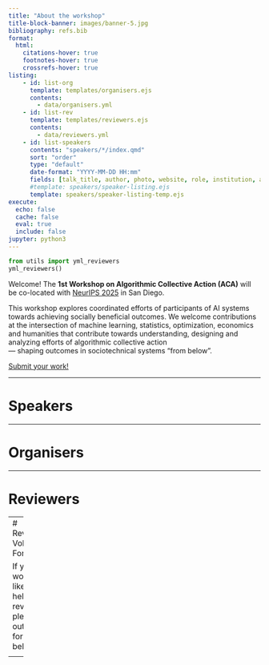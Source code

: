 ```yaml
---
title: "About the workshop"
title-block-banner: images/banner-5.jpg
bibliography: refs.bib
format:
  html:
    citations-hover: true
    footnotes-hover: true
    crossrefs-hover: true
listing:
    - id: list-org
      template: templates/organisers.ejs
      contents:
        - data/organisers.yml
    - id: list-rev
      template: templates/reviewers.ejs
      contents:
        - data/reviewers.yml
    - id: list-speakers
      contents: "speakers/*/index.qmd"
      sort: "order"
      type: "default"
      date-format: "YYYY-MM-DD HH:mm"
      fields: [talk_title, author, photo, website, role, institution, abstract, date, categories]  
      #template: speakers/speaker-listing.ejs
      template: speakers/speaker-listing-temp.ejs
execute: 
  echo: false
  cache: false
  eval: true
  include: false
jupyter: python3
---
```


```python
from utils import yml_reviewers
yml_reviewers()
```

<!-- HERO SECTION -->
::: {.text-center}
<span class="hero-title">Welcome!</span>
<span class="hero-subtitle">
The **1st Workshop on Algorithmic Collective Action (ACA)** will be co-located with [NeurIPS 2025](https://neurips.cc/) in San Diego.
</span>
:::

::: {.text-center}
This workshop explores coordinated efforts of participants of AI systems towards achieving socially beneficial outcomes. We welcome contributions at the intersection of machine learning, statistics, optimization, economics and humanities that contribute towards understanding, designing and analyzing efforts of algorithmic collective action\
--- shaping outcomes in sociotechnical systems "from below".
:::

::: {.text-center}
<a href="https://acaworkshop.github.io/cfp.html" class="btn btn-primary" role="button">Submit your work!</a>
:::

---

# Speakers

::: {#list-speakers}
:::

---

# Organisers

::: {#list-org}
:::

---

# Reviewers

::: {#list-rev}
:::

---
# Reviewer Volunteer Form

If you would like to help as a reviewer, please fill out the form below.  

<div style="text-align: center; margin-top: 2em; margin-bottom: 2em;">
  <a href="https://forms.gle/oXT3pzQAkzvuzgVq6" target="_blank" class="reviewer-form-btn">Reviewer self-nomination form</a>
</div>


---
